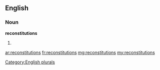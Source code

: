 ==English==

===Noun===
'''reconstitutions'''

# {{plural of|reconstitution}}

[[Category:English plurals]]

[[ar:reconstitutions]]
[[fr:reconstitutions]]
[[mg:reconstitutions]]
[[my:reconstitutions]]